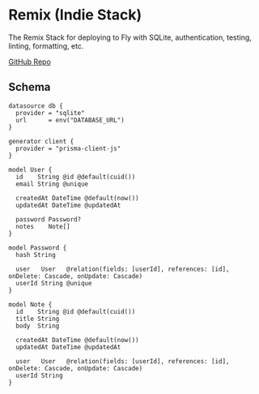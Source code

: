 # Remix (Indie Stack)

The Remix Stack for deploying to Fly with SQLite, authentication, testing, linting, formatting, etc.

[GitHub Repo](https://github.com/remix-run/indie-stack)

## Schema

```prisma
datasource db {
  provider = "sqlite"
  url      = env("DATABASE_URL")
}

generator client {
  provider = "prisma-client-js"
}

model User {
  id    String @id @default(cuid())
  email String @unique

  createdAt DateTime @default(now())
  updatedAt DateTime @updatedAt

  password Password?
  notes    Note[]
}

model Password {
  hash String

  user   User   @relation(fields: [userId], references: [id], onDelete: Cascade, onUpdate: Cascade)
  userId String @unique
}

model Note {
  id    String @id @default(cuid())
  title String
  body  String

  createdAt DateTime @default(now())
  updatedAt DateTime @updatedAt

  user   User   @relation(fields: [userId], references: [id], onDelete: Cascade, onUpdate: Cascade)
  userId String
}
```
